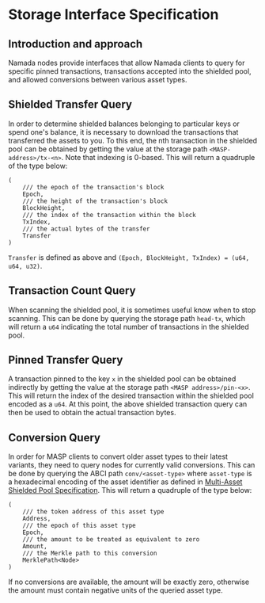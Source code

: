 # Storage Interface Specification

## Introduction and approach
Namada nodes provide interfaces that allow Namada clients to query for specific pinned transactions, transactions accepted
into the shielded pool, and allowed conversions between various asset types. 

## Shielded Transfer Query
In order to determine shielded balances belonging to particular keys or spend one's balance, it is necessary to download
the transactions that transferred the assets to you. To this end, the nth transaction in the shielded pool can be
obtained by getting the value at the storage path `<MASP-address>/tx-<n>`. Note that indexing is 0-based.
This will return a quadruple of the type below:

```
(
    /// the epoch of the transaction's block
    Epoch,
    /// the height of the transaction's block
    BlockHeight,
    /// the index of the transaction within the block
    TxIndex,
    /// the actual bytes of the transfer
    Transfer
)
```
`Transfer` is defined as above and `(Epoch, BlockHeight, TxIndex) = (u64, u64, u32)`.
## Transaction Count Query
When scanning the shielded pool, it is sometimes useful know when to stop scanning. This can be done by querying the
storage path `head-tx`, which will return a `u64` indicating the total number of transactions in the shielded pool.

## Pinned Transfer Query
A transaction pinned to the key `x` in the shielded pool can be obtained indirectly by getting the value at the storage
path `<MASP address>/pin-<x>`. This will return the index of the desired transaction within the shielded pool encoded
as a `u64`. At this point, the above shielded transaction query can then be used to obtain the actual transaction bytes.
## Conversion Query
In order for MASP clients to convert older asset types to their latest variants, they need to query nodes for currently
valid conversions. This can be done by querying the ABCI path `conv/<asset-type>` where `asset-type` is a hexadecimal
encoding of the asset identifier as defined in [Multi-Asset Shielded Pool Specification](https://github.com/anoma/masp/blob/main/docs/multi-asset-shielded-pool.pdf).
This will return a quadruple of the type below:
```
(
    /// the token address of this asset type
    Address,
    /// the epoch of this asset type
    Epoch,
    /// the amount to be treated as equivalent to zero
    Amount,
    /// the Merkle path to this conversion
    MerklePath<Node>
)
```
If no conversions are available, the amount will be exactly zero, otherwise the amount must contain negative units of
the queried asset type.
